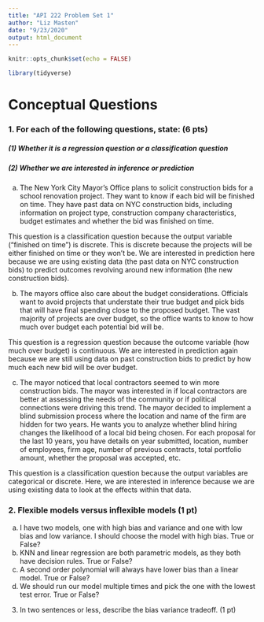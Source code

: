 ```yaml
---
title: "API 222 Problem Set 1"
author: "Liz Masten"
date: "9/23/2020"
output: html_document
---
```


```r
knitr::opts_chunk$set(echo = FALSE)

library(tidyverse)

```

# Conceptual Questions 

### 1. For each of the following questions, state: (6 pts)
##### (1) Whether it is a regression question or a classification question
##### (2) Whether we are interested in inference or prediction
     
(a) The New York City Mayor’s Office plans to solicit construction bids for a school renovation project. They want to know if each bid will be finished on time. They have past
data on NYC construction bids, including information on project type, construction
company characteristics, budget estimates and whether the bid was finished on time.

This question is a classification question because the output variable ("finished on time") is discrete. This is discrete because the projects will be either finished on time or they won't be. We are interested in prediction here because we are using existing data (the past data on NYC construction bids) to predict outcomes revolving around new information (the new construction bids). 

(b) The mayors office also care about the budget considerations. Officials want to avoid
projects that understate their true budget and pick bids that will have final spending
close to the proposed budget. The vast majority of projects are over budget, so the
office wants to know to how much over budget each potential bid will be.

This question is a regression question because the outcome variable (how much over budget) is continuous. We are interested in prediction again because we are still using data on past construction bids to predict by how much each new bid will be over budget. 

(c) The mayor noticed that local contractors seemed to win more construction bids. The
mayor was interested in if local contractors are better at assessing the needs of the
community or if political connections were driving this trend. The mayor decided to
implement a blind submission process where the location and name of the firm are hidden for two years. He wants you to analyze whether blind hiring changes the likelihood
of a local bid being chosen. For each proposal for the last 10 years, you have details on
year submitted, location, number of employees, firm age, number of previous contracts,
total portfolio amount, whether the proposal was accepted, etc.

This question is a classification question because the output variables are categorical or discrete. Here, we are interested in inference because we are using existing data to look at the effects within that data.  

### 2. Flexible models versus inflexible models (1 pt)
(a) I have two models, one with high bias and variance and one with low bias and low
variance. I should choose the model with high bias. True or False?
(b) KNN and linear regression are both parametric models, as they both have decision rules.
True or False?
(c) A second order polynomial will always have lower bias than a linear model. True or
False?
(d) We should run our model multiple times and pick the one with the lowest test error.
True or False?
3. In two sentences or less, describe the bias variance tradeoff. (1 pt)



```r



```

